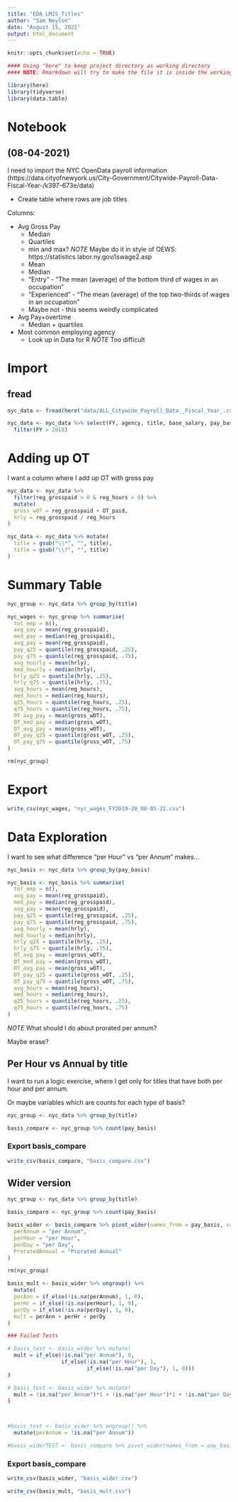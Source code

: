 ```yaml
---
title: "EDA LMIS_Titles"
author: "Sam Neylon"
date: "August 15, 2021"
output: html_document
---
```


```r
knitr::opts_chunk$set(echo = TRUE)

#### Using "here" to keep project directory as working directory
#### NOTE: Rmarkdown will try to make the file it is inside the working directory, but "here" should fix it.

library(here)
library(tidyverse)
library(data.table)

```

# Notebook

## (08-04-2021)

I need to import the NYC OpenData payroll information (https://data.cityofnewyork.us/City-Government/Citywide-Payroll-Data-Fiscal-Year-/k397-673e/data)

* Create table where rows are job titles

Columns:

* Avg Gross Pay
  * Median
  * Quartiles
  * min and max?
*NOTE* Maybe do it in style of OEWS: https://statistics.labor.ny.gov/lswage2.asp
  * Mean
  * Median
  * "Entry" - "The mean (average) of the bottom third of wages in an occupation"
  * "Experienced" - "The mean (average) of the top two-thirds of wages in an occupation"
  * Maybe not - this seems weirdly complicated
* Avg Pay+overtime
  * Median + quartiles
* Most common employing agency
  * Look up in Data for R
  *NOTE* Too difficult
  
# Import

## fread

```r

nyc_data <- fread(here("data/ALL_Citywide_Payroll_Data__Fiscal_Year_.csv"), col.names = c("FY", "payroll_num", "agency", "last", "first", "ME", "start_date", "borough", "title", "leave_status", "base_salary", "pay_basis", "reg_hours", "reg_grosspaid", "OT_hrs", "OT_paid", "total_otherPay"))

nyc_data <- nyc_data %>% select(FY, agency, title, base_salary, pay_basis, reg_hours, reg_grosspaid, OT_hrs, OT_paid, total_otherPay) %>% 
  filter(FY > 2018)


```

# Adding up OT

I want a column where I add up OT with gross pay

```r

nyc_data <- nyc_data %>%
  filter(reg_grosspaid > 0 & reg_hours > 0) %>% 
  mutate(
  gross_wOT = reg_grosspaid + OT_paid,
  hrly = reg_grosspaid / reg_hours
)

nyc_data <- nyc_data %>% mutate(
  title = gsub("\\*", "", title),
  title = gsub("\\?", "", title)
)

```



# Summary Table

```r

nyc_group <- nyc_data %>% group_by(title)

nyc_wages <- nyc_group %>% summarise(
  tot_emp = n(),
  avg_pay = mean(reg_grosspaid),
  med_pay = median(reg_grosspaid),
  avg_pay = mean(reg_grosspaid),
  pay_q25 = quantile(reg_grosspaid, .25),
  pay_q75 = quantile(reg_grosspaid, .75),
  avg_hourly = mean(hrly),
  med_hourly = median(hrly),
  hrly_q25 = quantile(hrly, .25),
  hrly_q75 = quantile(hrly, .75),
  avg_hours = mean(reg_hours),
  med_hours = median(reg_hours),
  q25_hours = quantile(reg_hours, .25),
  q75_hours = quantile(reg_hours, .75),
  OT_avg_pay = mean(gross_wOT),
  OT_med_pay = median(gross_wOT),
  OT_avg_pay = mean(gross_wOT),
  OT_pay_q25 = quantile(gross_wOT, .25),
  OT_pay_q75 = quantile(gross_wOT, .75)
)

rm(nyc_group)

```
 
# Export

```r

write_csv(nyc_wages, "nyc_wages_FY2019-20_08-05-21.csv")

```

# Data Exploration

I want to see what difference "per Hour" vs "per Annum" makes...

```r

nyc_basis <- nyc_data %>% group_by(pay_basis)

nyc_basis <- nyc_basis %>% summarise(
  tot_emp = n(),
  avg_pay = mean(reg_grosspaid),
  med_pay = median(reg_grosspaid),
  avg_pay = mean(reg_grosspaid),
  pay_q25 = quantile(reg_grosspaid, .25),
  pay_q75 = quantile(reg_grosspaid, .75),
  avg_hourly = mean(hrly),
  med_hourly = median(hrly),
  hrly_q25 = quantile(hrly, .25),
  hrly_q75 = quantile(hrly, .75),
  OT_avg_pay = mean(gross_wOT),
  OT_med_pay = median(gross_wOT),
  OT_avg_pay = mean(gross_wOT),
  OT_pay_q25 = quantile(gross_wOT, .25),
  OT_pay_q75 = quantile(gross_wOT, .75),
  avg_hours = mean(reg_hours),
  med_hours = median(reg_hours),
  q25_hours = quantile(reg_hours, .25),
  q75_hours = quantile(reg_hours, .75)
)


```

*NOTE* What should I do about prorated per annum?

Maybe erase?

## Per Hour vs Annual by title

I want to run a logic exercise, where I get only for titles that have both per hour and per annum.

Or maybe variables which are counts for each type of basis?

```r

nyc_group <- nyc_data %>% group_by(title)

basis_compare <- nyc_group %>% count(pay_basis)

```

### Export basis_compare

```r

write_csv(basis_compare, "basis_compare.csv")

```

## Wider version

```r

nyc_group <- nyc_data %>% group_by(title)

basis_compare <- nyc_group %>% count(pay_basis)

basis_wider <- basis_compare %>% pivot_wider(names_from = pay_basis, values_from = n) %>% rename(
  perAnnum = "per Annum",
  perHour = "per Hour",
  perDay = "per Day",
  ProratedAnnual = "Prorated Annual"
)

rm(nyc_group)

basis_mult <- basis_wider %>% ungroup() %>% 
  mutate(
  perAnn = if_else(!is.na(perAnnum), 1, 0),
  perHr = if_else(!is.na(perHour), 1, 0),
  perDy = if_else(!is.na(perDay), 1, 0),
  mult = perAnn + perHr + perDy
)

### Failed Tests

# basis_test <- basis_wider %>% mutate(
  mult = if_else(!is.na("per Annum"), 0, 
                 if_else(!is.na("per Hour"), 1, 
                         if_else(!is.na("per Day"), 1, 0)))
)

# basis_test <- basis_wider %>% mutate(
  mult = !is.na("per Annum")*1 + !is.na("per Hour")*1 + !is.na("per Day")*1
) 



#basis_test <- basis_wider %>% ungroup() %>% 
  mutate(perAnnum = !is.na("per Annum"))

#basis_widerTEST <- basis_compare %>% pivot_wider(names_from = pay_basis, values_from = n, values_drop_na = TRUE)

```

### Export basis_compare

```r

write_csv(basis_wider, "basis_wider.csv")

```

```r

write_csv(basis_mult, "basis_mult.csv")

```
